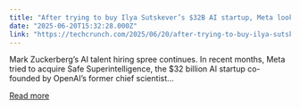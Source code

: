 ```yaml
---
title: "After trying to buy Ilya Sutskever’s $32B AI startup, Meta looks to hire its CEO"
date: "2025-06-20T15:32:28.000Z"
link: "https://techcrunch.com/2025/06/20/after-trying-to-buy-ilya-sutskevers-32b-ai-startup-meta-looks-to-hire-its-ceo/"
---
```


Mark Zuckerberg&#8217;s AI talent hiring spree continues. In recent months, Meta tried to acquire Safe Superintelligence, the $32 billion AI startup co-founded by OpenAI&#8217;s former chief scientist...

[Read more](https://techcrunch.com/2025/06/20/after-trying-to-buy-ilya-sutskevers-32b-ai-startup-meta-looks-to-hire-its-ceo/)
